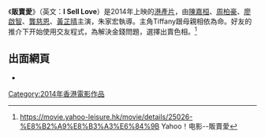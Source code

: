 《'''販賣愛'''》（英文：'''I Sell Love'''）是2014年上映的[[香港電影|港產片]]，由[[陳嘉桓|陳嘉桓]]、[[周柏豪|周柏豪]]、[[廖啟智|廖啟智]]、[[龔慈恩|龔慈恩]]、[[黃芷晴|黃芷晴]]主演，朱家宏執導。主角Tiffany跟母親相依為命。好友的推介下开始使用交友程式，為解決金錢問題，選擇出賣色相。<ref>https://movie.yahoo-leisure.hk/movie/details/25026-%E8%B2%A9%E8%B3%A3%E6%84%9B {{Wayback|url=https://movie.yahoo-leisure.hk/movie/details/25026-%E8%B2%A9%E8%B3%A3%E6%84%9B |date=20190723091502 }} Yahoo！电影--販賣愛</ref>
== 出面網頁 ==
* {{Hkmdb title|16405}}
{{周柏豪}}
[[Category:2014年香港電影作品|Category:2014年香港電影作品]]